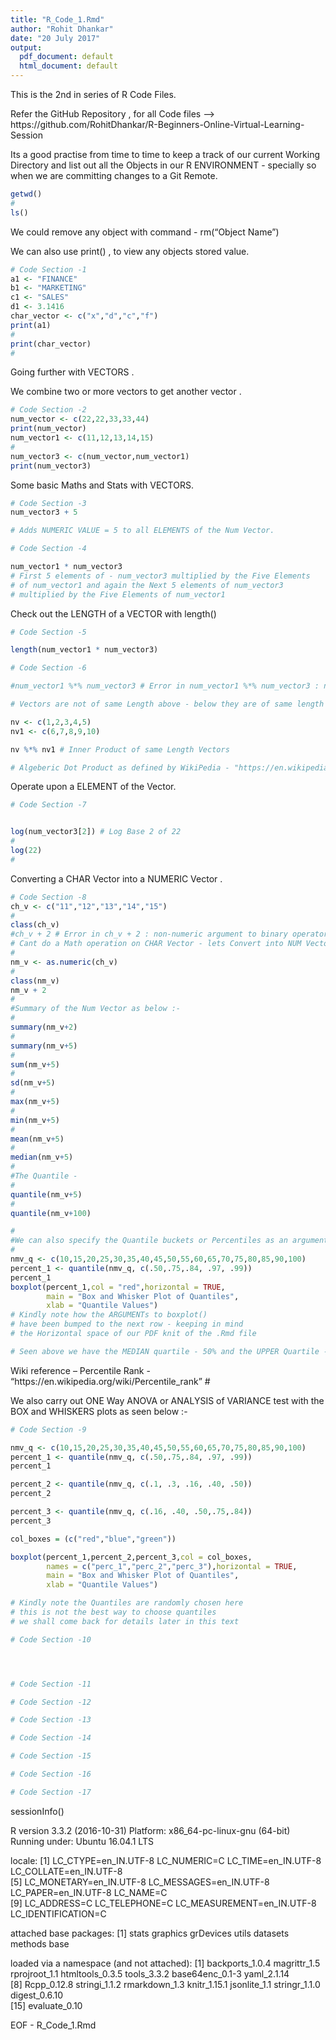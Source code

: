 ```yaml
---
title: "R_Code_1.Rmd"
author: "Rohit Dhankar"
date: "20 July 2017"
output:
  pdf_document: default
  html_document: default
---
```


This is the 2nd in series of R Code Files.     


Refer the GitHub Repository , for all Code files ---> https://github.com/RohitDhankar/R-Beginners-Online-Virtual-Learning-Session    


Its a good practise from time to time to keep a track of our current Working Directory and list out all the Objects in our R ENVIRONMENT - specially so when we are committing changes to a Git Remote.   


```r

getwd()
#
ls()

```

We could remove any object with command - rm("Object Name")  

We can also use print() , to view any objects stored value.  


```r
# Code Section -1 
a1 <- "FINANCE"
b1 <- "MARKETING"
c1 <- "SALES"
d1 <- 3.1416
char_vector <- c("x","d","c","f")
print(a1)
#
print(char_vector)
#

```

Going further with VECTORS .   

We combine two or more vectors to get another vector .  


```r
# Code Section -2
num_vector <- c(22,22,33,33,44)
print(num_vector)
num_vector1 <- c(11,12,13,14,15)
#
num_vector3 <- c(num_vector,num_vector1)
print(num_vector3)
```

Some basic Maths and Stats with VECTORS.  


```r
# Code Section -3
num_vector3 + 5

# Adds NUMERIC VALUE = 5 to all ELEMENTS of the Num Vector. 

```



```r
# Code Section -4

num_vector1 * num_vector3
# First 5 elements of - num_vector3 multiplied by the Five Elements 
# of num_vector1 and again the Next 5 elements of num_vector3 
# multiplied by the Five Elements of num_vector1

```

Check out the LENGTH of a VECTOR with length()   


```r
# Code Section -5

length(num_vector1 * num_vector3)
```




```r
# Code Section -6

#num_vector1 %*% num_vector3 # Error in num_vector1 %*% num_vector3 : non-conformable arguments

# Vectors are not of same Length above - below they are of same length 

nv <- c(1,2,3,4,5)
nv1 <- c(6,7,8,9,10)

nv %*% nv1 # Inner Product of same Length Vectors

# Algeberic Dot Product as defined by WikiPedia - "https://en.wikipedia.org/wiki/Dot_product"


```

Operate upon a ELEMENT of the Vector.  

```r
# Code Section -7


log(num_vector3[2]) # Log Base 2 of 22 
#
log(22)
#


```

Converting a CHAR Vector into a NUMERIC Vector .   


```r
# Code Section -8
ch_v <- c("11","12","13","14","15")
#
class(ch_v)
#ch_v + 2 # Error in ch_v + 2 : non-numeric argument to binary operator
# Cant do a Math operation on CHAR Vector - lets Convert into NUM Vector 
#
nm_v <- as.numeric(ch_v)
#
class(nm_v)
nm_v + 2 
#
#Summary of the Num Vector as below :- 
#
summary(nm_v+2)
#
summary(nm_v+5)
#
sum(nm_v+5)
#
sd(nm_v+5)
#
max(nm_v+5)
#
min(nm_v+5)
#
mean(nm_v+5)
#
median(nm_v+5)
#
#The Quantile - 
#
quantile(nm_v+5)
#
quantile(nm_v+100)

#
#We can also specify the Quantile buckets or Percentiles as an argument to the Quantile function :-
#
nmv_q <- c(10,15,20,25,30,35,40,45,50,55,60,65,70,75,80,85,90,100)
percent_1 <- quantile(nmv_q, c(.50,.75,.84, .97, .99))
percent_1 
boxplot(percent_1,col = "red",horizontal = TRUE,
        main = "Box and Whisker Plot of Quantiles",
        xlab = "Quantile Values")
# Kindly note how the ARGUMENTs to boxplot()
# have been bumped to the next row - keeping in mind 
# the Horizontal space of our PDF knit of the .Rmd file 

# Seen above we have the MEDIAN quartile - 50% and the UPPER Quartile - 75% along with THREE more percentiles. 
```

Wiki reference -- Percentile Rank -  "https://en.wikipedia.org/wiki/Percentile_rank" 
#

We also carry out ONE Way ANOVA or ANALYSIS of VARIANCE test with the BOX 
and WHISKERS plots as seen below :- 

```r
# Code Section -9

nmv_q <- c(10,15,20,25,30,35,40,45,50,55,60,65,70,75,80,85,90,100)
percent_1 <- quantile(nmv_q, c(.50,.75,.84, .97, .99))
percent_1 

percent_2 <- quantile(nmv_q, c(.1, .3, .16, .40, .50))
percent_2 

percent_3 <- quantile(nmv_q, c(.16, .40, .50,.75,.84))
percent_3 

col_boxes = (c("red","blue","green"))

boxplot(percent_1,percent_2,percent_3,col = col_boxes,
        names = c("perc_1","perc_2","perc_3"),horizontal = TRUE,
        main = "Box and Whisker Plot of Quantiles",
        xlab = "Quantile Values")

# Kindly note the Quantiles are randomly chosen here 
# this is not the best way to choose quantiles 
# we shall come back for details later in this text

```




```r
# Code Section -10





```




```r
# Code Section -11

```



```r
# Code Section -12

```



```r
# Code Section -13

```



```r
# Code Section -14

```



```r
# Code Section -15

```



```r
# Code Section -16

```



```r
# Code Section -17

```


sessionInfo()
  
R version 3.3.2 (2016-10-31)
Platform: x86_64-pc-linux-gnu (64-bit)
Running under: Ubuntu 16.04.1 LTS

locale:
 [1] LC_CTYPE=en_IN.UTF-8       LC_NUMERIC=C               LC_TIME=en_IN.UTF-8        LC_COLLATE=en_IN.UTF-8    
 [5] LC_MONETARY=en_IN.UTF-8    LC_MESSAGES=en_IN.UTF-8    LC_PAPER=en_IN.UTF-8       LC_NAME=C                 
 [9] LC_ADDRESS=C               LC_TELEPHONE=C             LC_MEASUREMENT=en_IN.UTF-8 LC_IDENTIFICATION=C       

attached base packages:
[1] stats     graphics  grDevices utils     datasets  methods   base     

loaded via a namespace (and not attached):
 [1] backports_1.0.4 magrittr_1.5    rprojroot_1.1   htmltools_0.3.5 tools_3.3.2     base64enc_0.1-3 yaml_2.1.14    
 [8] Rcpp_0.12.8     stringi_1.1.2   rmarkdown_1.3   knitr_1.15.1    jsonlite_1.1    stringr_1.1.0   digest_0.6.10  
[15] evaluate_0.10  

  
EOF - R_Code_1.Rmd


